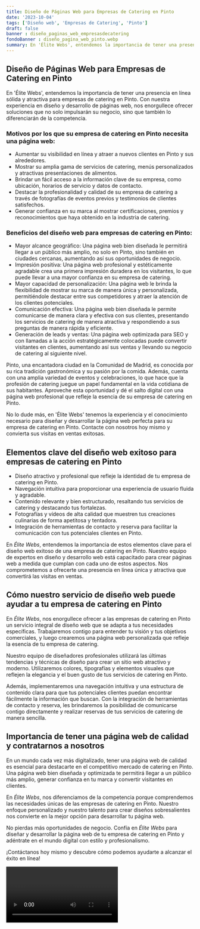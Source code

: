 ```yaml
---
title: Diseño de Páginas Web para Empresas de Catering en Pinto
date: '2023-10-04'
tags: ['Diseño web', 'Empresas de Catering', 'Pinto']
draft: false
banner : diseño_paginas_web_empresasdecatering
fondoBanner : diseño_pagina_web_pinto.webp
summary: En 'Élite Webs', entendemos la importancia de tener una presencia en línea sólida y atractiva para empresas de catering en Pinto. Con nuestra experiencia en diseño y desarrollo de páginas web, nos enorgullece ofrecer soluciones que no solo impulsarán su negocio, sino que también lo diferenciarán de la competencia.
---
```


## Diseño de Páginas Web para Empresas de Catering en Pinto

En 'Élite Webs', entendemos la importancia de tener una presencia en línea sólida y atractiva para empresas de catering en Pinto. Con nuestra experiencia en diseño y desarrollo de páginas web, nos enorgullece ofrecer soluciones que no solo impulsarán su negocio, sino que también lo diferenciarán de la competencia.

### Motivos por los que su empresa de catering en Pinto necesita una página web:
- Aumentar su visibilidad en línea y atraer a nuevos clientes en Pinto y sus alrededores.
- Mostrar su amplia gama de servicios de catering, menús personalizados y atractivas presentaciones de alimentos.
- Brindar un fácil acceso a la información clave de su empresa, como ubicación, horarios de servicio y datos de contacto.
- Destacar la profesionalidad y calidad de su empresa de catering a través de fotografías de eventos previos y testimonios de clientes satisfechos.
- Generar confianza en su marca al mostrar certificaciones, premios y reconocimientos que haya obtenido en la industria de catering.

### Beneficios del diseño web para empresas de catering en Pinto:
- Mayor alcance geográfico: Una página web bien diseñada le permitirá llegar a un público más amplio, no solo en Pinto, sino también en ciudades cercanas, aumentando así sus oportunidades de negocio.
- Impresión positiva: Una página web profesional y estéticamente agradable crea una primera impresión duradera en los visitantes, lo que puede llevar a una mayor confianza en su empresa de catering.
- Mayor capacidad de personalización: Una página web le brinda la flexibilidad de mostrar su marca de manera única y personalizada, permitiéndole destacar entre sus competidores y atraer la atención de los clientes potenciales.
- Comunicación efectiva: Una página web bien diseñada le permite comunicarse de manera clara y efectiva con sus clientes, presentando los servicios de catering de manera atractiva y respondiendo a sus preguntas de manera rápida y eficiente.
- Generación de leads y ventas: Una página web optimizada para SEO y con llamadas a la acción estratégicamente colocadas puede convertir visitantes en clientes, aumentando así sus ventas y llevando su negocio de catering al siguiente nivel.

Pinto, una encantadora ciudad en la Comunidad de Madrid, es conocida por su rica tradición gastronómica y su pasión por la comida. Además, cuenta con una amplia variedad de eventos y celebraciones, lo que hace que la profesión de catering juegue un papel fundamental en la vida cotidiana de sus habitantes. Aproveche esta oportunidad y dé el salto digital con una página web profesional que refleje la esencia de su empresa de catering en Pinto.

No lo dude más, en 'Élite Webs' tenemos la experiencia y el conocimiento necesario para diseñar y desarrollar la página web perfecta para su empresa de catering en Pinto. Contacte con nosotros hoy mismo y convierta sus visitas en ventas exitosas.

<GifSeo />

<Cta />

## Elementos clave del diseño web exitoso para empresas de catering en Pinto

- Diseño atractivo y profesional que refleje la identidad de tu empresa de catering en Pinto.
- Navegación intuitiva para proporcionar una experiencia de usuario fluida y agradable.
- Contenido relevante y bien estructurado, resaltando tus servicios de catering y destacando tus fortalezas.
- Fotografías y vídeos de alta calidad que muestren tus creaciones culinarias de forma apetitosa y tentadora.
- Integración de herramientas de contacto y reserva para facilitar la comunicación con tus potenciales clientes en Pinto.

En *Élite Webs*, entendemos la importancia de estos elementos clave para el diseño web exitoso de una empresa de catering en Pinto. Nuestro equipo de expertos en diseño y desarrollo web está capacitado para crear páginas web a medida que cumplan con cada uno de estos aspectos. Nos comprometemos a ofrecerte una presencia en línea única y atractiva que convertirá las visitas en ventas.

## Cómo nuestro servicio de diseño web puede ayudar a tu empresa de catering en Pinto

En *Élite Webs*, nos enorgullece ofrecer a las empresas de catering en Pinto un servicio integral de diseño web que se adapta a tus necesidades específicas. Trabajaremos contigo para entender tu visión y tus objetivos comerciales, y luego crearemos una página web personalizada que refleje la esencia de tu empresa de catering.

Nuestro equipo de diseñadores profesionales utilizará las últimas tendencias y técnicas de diseño para crear un sitio web atractivo y moderno. Utilizaremos colores, tipografías y elementos visuales que reflejen la elegancia y el buen gusto de tus servicios de catering en Pinto.

Además, implementaremos una navegación intuitiva y una estructura de contenido clara para que tus potenciales clientes puedan encontrar fácilmente la información que buscan. Con la integración de herramientas de contacto y reserva, les brindaremos la posibilidad de comunicarse contigo directamente y realizar reservas de tus servicios de catering de manera sencilla.

## Importancia de tener una página web de calidad y contratarnos a nosotros

En un mundo cada vez más digitalizado, tener una página web de calidad es esencial para destacarte en el competitivo mercado de catering en Pinto. Una página web bien diseñada y optimizada te permitirá llegar a un público más amplio, generar confianza en tu marca y convertir visitantes en clientes.

En *Élite Webs*, nos diferenciamos de la competencia porque comprendemos las necesidades únicas de las empresas de catering en Pinto. Nuestro enfoque personalizado y nuestro talento para crear diseños sobresalientes nos convierte en la mejor opción para desarrollar tu página web.

No pierdas más oportunidades de negocio. Confía en *Élite Webs* para diseñar y desarrollar la página web de tu empresa de catering en Pinto y adéntrate en el mundo digital con estilo y profesionalismo.

¡Contáctanos hoy mismo y descubre cómo podemos ayudarte a alcanzar el éxito en línea!

<Video />

<CtaBot job='Empresas de Catering' city='Pinto'/>

<Gmaps query='Pinto+españa+maps' />
